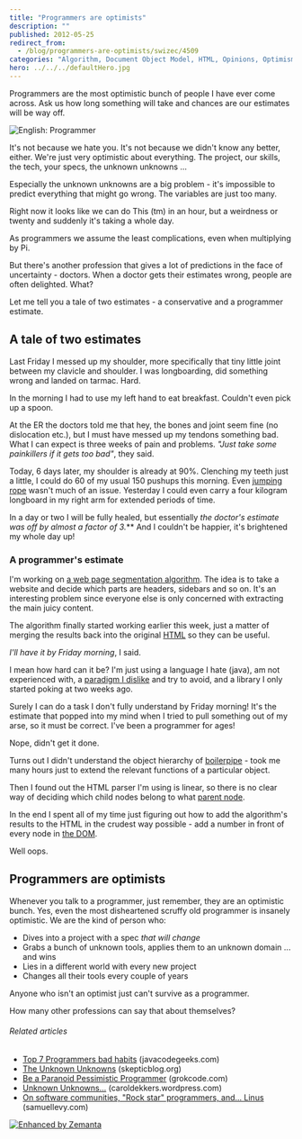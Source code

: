 ```yaml
---
title: "Programmers are optimists"
description: ""
published: 2012-05-25
redirect_from:
  - /blog/programmers-are-optimists/swizec/4509
categories: "Algorithm, Document Object Model, HTML, Opinions, Optimism, Personal, Programmer, Programming, There are known knowns"
hero: ../../../defaultHero.jpg
---
```


Programmers are the most optimistic bunch of people I have ever come across. Ask us how long something will take and chances are our estimates will be way off.

![English: Programmer](./img/English-Programmerg32e4j.gif "English: Programmer")

It's not because we hate you. It's not because we didn't know any better, either. We're just very optimistic about everything. The project, our skills, the tech, your specs, the unknown unknowns ...

Especially the unknown unknowns are a big problem - it's impossible to predict everything that might go wrong. The variables are just too many.

Right now it looks like we can do This (tm) in an hour, but a weirdness or twenty and suddenly it's taking a whole day.

As programmers we assume the least complications, even when multiplying by Pi.

But there's another profession that gives a lot of predictions in the face of uncertainty - doctors. When a doctor gets their estimates wrong, people are often delighted. What?

Let me tell you a tale of two estimates - a conservative and a programmer estimate.

## A tale of two estimates

Last Friday I messed up my shoulder, more specifically that tiny little joint between my clavicle and shoulder. I was longboarding, did something wrong and landed on tarmac. Hard.

In the morning I had to use my left hand to eat breakfast. Couldn't even pick up a spoon.

At the ER the doctors told me that hey, the bones and joint seem fine (no dislocation etc.), but I must have messed up my tendons something bad. What I can expect is three weeks of pain and problems. _"Just take some painkillers if it gets too bad"_, they said.

Today, 6 days later, my shoulder is already at 90%. Clenching my teeth just a little, I could do 60 of my usual 150 pushups this morning. Even [jumping rope](http://en.wikipedia.org/wiki/Skipping_rope "Skipping rope") wasn't much of an issue. Yesterday I could even carry a four kilogram longboard in my right arm for extended periods of time.

In a day or two I will be fully healed, but essentially **the doctor's estimate was off by almost a factor of 3*.*** And I couldn't be happier, it's brightened my whole day up!

### A programmer's estimate

I'm working on [a web page segmentation algorithm](http://swizec.com/blog/web-page-segmentation/swizec/4364 "Web page segmentation"). The idea is to take a website and decide which parts are headers, sidebars and so on. It's an interesting problem since everyone else is only concerned with extracting the main juicy content.

The algorithm finally started working earlier this week, just a matter of merging the results back into the original [HTML](http://en.wikipedia.org/wiki/HTML "HTML") so they can be useful.

_I'll have it by Friday morning_, I said.

I mean how hard can it be? I'm just using a language I hate (java), am not experienced with, a [paradigm I dislike](http://swizec.com/blog/my-brain-cant-handle-oop-anymore/swizec/4320 "My brain can’t handle OOP anymore") and try to avoid, and a library I only started poking at two weeks ago.

Surely I can do a task I don't fully understand by Friday morning! It's the estimate that popped into my mind when I tried to pull something out of my arse, so it must be correct. I've been a programmer for ages!

Nope, didn't get it done.

Turns out I didn't understand the object hierarchy of [boilerpipe](https://code.google.com/p/boilerpipe/) - took me many hours just to extend the relevant functions of a particular object.

Then I found out the HTML parser I'm using is linear, so there is no clear way of deciding which child nodes belong to what [parent node](http://en.wikipedia.org/wiki/Tree_%28data_structure%29 "Tree (data structure)").

In the end I spent all of my time just figuring out how to add the algorithm's results to the HTML in the crudest way possible - add a number in front of every node in [the DOM](http://en.wikipedia.org/wiki/Document_Object_Model "Document Object Model").

Well oops.

## Programmers are optimists

Whenever you talk to a programmer, just remember, they are an optimistic bunch. Yes, even the most disheartened scruffy old programmer is insanely optimistic. We are the kind of person who:

- Dives into a project with a spec _that will change_
- Grabs a bunch of unknown tools, applies them to an unknown domain ... and wins
- Lies in a different world with every new project
- Changes all their tools every couple of years

Anyone who isn't an optimist just can't survive as a programmer.

How many other professions can say that about themselves?

###### Related articles

- [Top 7 Programmers bad habits](http://www.javacodegeeks.com/2012/05/top-7-programmers-bad-habits.html) (javacodegeeks.com)
- [The Unknown Unknowns](http://www.skepticblog.org/2012/05/22/the-unknown-unknowns/) (skepticblog.org)
- [Be a Paranoid Pessimistic Programmer](http://grokcode.com/722/be-a-paranoid-pessimistic-programmer/) (grokcode.com)
- [Unknown Unknowns...](http://caroldekkers.wordpress.com/2012/04/10/unknown-unknowns/) (caroldekkers.wordpress.com)
- [On software communities, "Rock star" programmers, and... Linus](http://blog.samuellevy.com/index.php?p=post&id=15) (samuellevy.com)

[![Enhanced by Zemanta](http://img.zemanta.com/zemified_e.png?x-id=5b66d765-5cc0-41b5-806e-f5439b842b30)](http://www.zemanta.com/?px "Enhanced by Zemanta")
